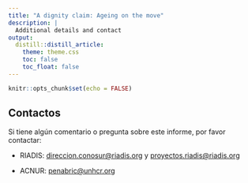```yaml
---
title: "A dignity claim: Ageing on the move"
description: |
  Additional details and contact
output: 
  distill::distill_article:
    theme: theme.css
    toc: false
    toc_float: false
---
```


```r
knitr::opts_chunk$set(echo = FALSE)
```

## Contactos

Si tiene algún comentario o pregunta sobre este informe, por favor contactar:

* RIADIS: [direccion.conosur@riadis.org](mailto:direccion.conosur@riadis.org) y [proyectos.riadis@riadis.org](mailto:proyectos.riadis@riadis.org)

* ACNUR: [penabric@unhcr.org](mailto:penabric@unhcr.org)
